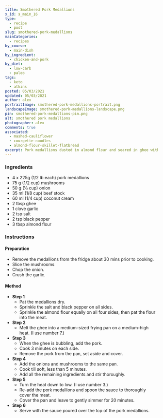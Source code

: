 ```yaml
---
title: Smothered Pork Medallions
x_id: s_main_16
type:
  - recipe
  - post
slug: smothered-pork-medallions
mainCategories: 
  - recipes
by_course:
  - main-dish
by_ingredient:
  - chicken-and-pork
by_diet:
  - low-carb
  - paleo
tags:
  - keto
  - atkins
posted: 05/03/2021
updated: 05/03/2021
author: alex
portraitImage: smothered-pork-medallions-portrait.png
landscapeImage: smothered-pork-medallions-landscape.png
pin: smothered-pork-medallions-pin.png
alt: smothered pork medallions
photographer: alex
comments: true
associated: 
  - mashed-cauliflower
  - courgette-noodles
  - almond-flour-skillet-flatbread
excerpt: Pork medallions dusted in almond flour and seared in ghee with a creamy delicate sauce of mushrooms and onions.
---
```


<Ingredients>

### Ingredients
    
  - 4 x 225g (1/2 lb each) pork medallions
  - 75 g (1/2 cup) mushrooms
  - 50 g (⅓ cup) onion
  - 35 ml (1/8 cup) beef stock
  - 60 ml (1/4 cup) coconut cream
  - 2 tbsp ghee
  - 1 clove garlic
  - 2 tsp salt
  - 2 tsp black pepper
  - 3 tbsp almond flour

</Ingredients>

<Instructions>

### Instructions

#### Preparation

  - Remove the medallions from the fridge about 30 mins prior to cooking. 
  - Slice the mushrooms
  - Chop the onion.
  - Crush the garlic.

#### Method

  - **Step 1**
    - Pat the medallions dry.
    - Sprinkle the salt and black pepper on all sides.
    - Sprinkle the almond flour equally on all four sides, then pat the flour into the meat.
  - **Step 2**
    -  Melt the ghee into a medium-sized frying pan on a medium-high heat. (I use number 7.)
  - **Step 3**
    - When the ghee is bubbling, add the pork.
    - Cook 3 minutes on each side. 
    - Remove the pork from the pan, set aside and cover.
  - **Step 4**
    - Add the onions and mushrooms to the same pan. 
    - Cook till soft, less than 5 minutes.
    - Add all the remaining ingredients and stir thoroughly.
  - **Step 5**
    - Turn the heat down to low. (I use number 3.)
    - Re-add the pork medallions and spoon the sauce to thoroughly cover the meat.
    - Cover the pan and leave to gently simmer for 20 minutes.
  - **Step 6**
    - Serve with the sauce poured over the top of the pork medallions. 

</Instructions>




